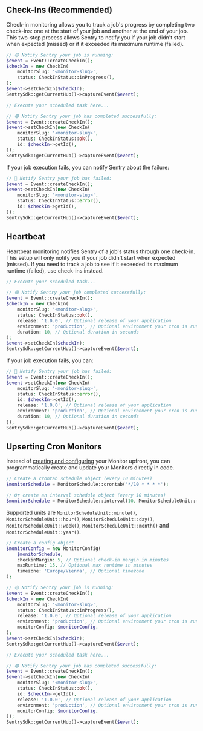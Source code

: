 ## Check-Ins (Recommended)

Check-in monitoring allows you to track a job's progress by completing two check-ins: one at the start of your job and another at the end of your job. This two-step process allows Sentry to notify you if your job didn't start when expected (missed) or if it exceeded its maximum runtime (failed).

```php
// 🟡 Notify Sentry your job is running:
$event = Event::createCheckIn();
$checkIn = new CheckIn(
    monitorSlug: '<monitor-slug>',
    status: CheckInStatus::inProgress(),
);
$event->setCheckIn($checkIn);
SentrySdk::getCurrentHub()->captureEvent($event);

// Execute your scheduled task here...

// 🟢 Notify Sentry your job has completed successfully:
$event = Event::createCheckIn();
$event->setCheckIn(new CheckIn(
    monitorSlug: '<monitor-slug>',
    status: CheckInStatus::ok(),
    id: $checkIn->getId(),
));
SentrySdk::getCurrentHub()->captureEvent($event);
```

If your job execution fails, you can notify Sentry about the failure:

```php
// 🔴 Notify Sentry your job has failed:
$event = Event::createCheckIn();
$event->setCheckIn(new CheckIn(
    monitorSlug: '<monitor-slug>',
    status: CheckInStatus::error(),
    id: $checkIn->getId(),
));
SentrySdk::getCurrentHub()->captureEvent($event);
```

## Heartbeat

Heartbeat monitoring notifies Sentry of a job's status through one check-in. This setup will only notify you if your job didn't start when expected (missed). If you need to track a job to see if it exceeded its maximum runtime (failed), use check-ins instead.

```php
// Execute your scheduled task...

// 🟢 Notify Sentry your job completed successfully:
$event = Event::createCheckIn();
$checkIn = new CheckIn(
    monitorSlug: '<monitor-slug>',
    status: CheckInStatus::ok(),
    release: '1.0.0', // Optional release of your application
    environment: 'production', // Optional environment your cron is running on
    duration: 10, // Optional duration in seconds
);
$event->setCheckIn($checkIn);
SentrySdk::getCurrentHub()->captureEvent($event);
```

If your job execution fails, you can:

```php
// 🔴 Notify Sentry your job has failed:
$event = Event::createCheckIn();
$event->setCheckIn(new CheckIn(
    monitorSlug: '<monitor-slug>',
    status: CheckInStatus::error(),
    id: $checkIn->getId(),
    release: '1.0.0', // Optional release of your application
    environment: 'production', // Optional environment your cron is running on
    duration: 10, // Optional duration in seconds
));
SentrySdk::getCurrentHub()->captureEvent($event);
```

## Upserting Cron Monitors

Instead of [creating and configuring](https://sentry.io/crons/create/) your Monitor upfront,
you can programmatically create and update your Monitors directly in code.

```php
// Create a crontab schedule object (every 10 minutes)
$monitorSchedule = MonitorSchedule::crontab('*/10 * * * *');

// Or create an interval schedule object (every 10 minutes)
$monitorSchedule = MonitorSchedule::interval(10, MonitorScheduleUnit::minute());
```

Supported units are `MonitorScheduleUnit::minute()`, `MonitorScheduleUnit::hour()`, `MonitorScheduleUnit::day()`,
`MonitorScheduleUnit::week()`, `MonitorScheduleUnit::month()` and `MonitorScheduleUnit::year()`.

```php
// Create a config object
$monitorConfig = new MonitorConfig(
    $monitorSchedule,
    checkinMargin: 5, // Optional check-in margin in minutes
    maxRuntime: 15, // Optional max runtime in minutes
    timezone: 'Europe/Vienna', // Optional timezone
);

// 🟡 Notify Sentry your job is running:
$event = Event::createCheckIn();
$checkIn = new CheckIn(
    monitorSlug: '<monitor-slug>',
    status: CheckInStatus::inProgress(),
    release: '1.0.0', // Optional release of your application
    environment: 'production', // Optional environment your cron is running on
    monitorConfig: $monitorConfig,
);
$event->setCheckIn($checkIn);
SentrySdk::getCurrentHub()->captureEvent($event);

// Execute your scheduled task here...

// 🟢 Notify Sentry your job has completed successfully:
$event = Event::createCheckIn();
$event->setCheckIn(new CheckIn(
    monitorSlug: '<monitor-slug>',
    status: CheckInStatus::ok(),
    id: $checkIn->getId(),
    release: '1.0.0', // Optional release of your application
    environment: 'production', // Optional environment your cron is running on
    monitorConfig: $monitorConfig,
));
SentrySdk::getCurrentHub()->captureEvent($event);
```
